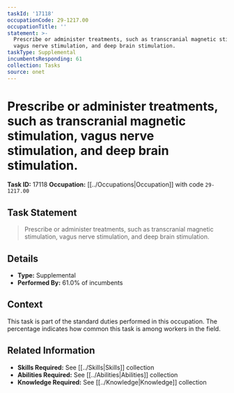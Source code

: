 ```yaml
---
taskId: '17118'
occupationCode: 29-1217.00
occupationTitle: ''
statement: >-
  Prescribe or administer treatments, such as transcranial magnetic stimulation,
  vagus nerve stimulation, and deep brain stimulation.
taskType: Supplemental
incumbentsResponding: 61
collection: Tasks
source: onet
---
```

# Prescribe or administer treatments, such as transcranial magnetic stimulation, vagus nerve stimulation, and deep brain stimulation.

**Task ID:** 17118
**Occupation:** [[../Occupations|Occupation]] with code `29-1217.00`

## Task Statement

> Prescribe or administer treatments, such as transcranial magnetic stimulation, vagus nerve stimulation, and deep brain stimulation.

## Details

- **Type:** Supplemental
- **Performed By:** 61.0% of incumbents

## Context

This task is part of the standard duties performed in this occupation. The percentage indicates how common this task is among workers in the field.

## Related Information

- **Skills Required:** See [[../Skills|Skills]] collection
- **Abilities Required:** See [[../Abilities|Abilities]] collection
- **Knowledge Required:** See [[../Knowledge|Knowledge]] collection
